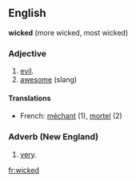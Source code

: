 ==English==
'''wicked''' (more wicked, most wicked)

===Adjective=== 
#[[evil]].
#[[awesome]] (slang)

====Translations====
*French: [[méchant]] (1), [[mortel]] (2)

===Adverb (New England)===
#[[very]].

[[fr:wicked]]